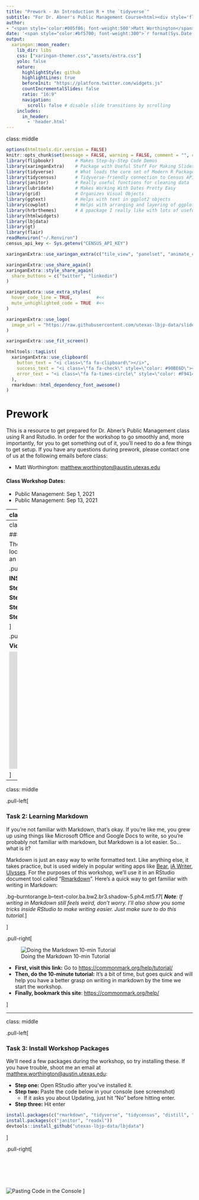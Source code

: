 ```yaml
---
title: "Prework - An Introduction R + the `tidyverse`"
subtitle: "For Dr. Abner's Public Management Course<html><div style='float:left'></div><hr color='#e2f1fc' size=1px width=1100px></html>"
author: 
- "<span style='color:#005f86; font-weight:500'>Matt Worthington</span> | Sr. Project Manager for Data Initiatives, UT Austin - LBJ"
date: '<span style="color:#bf5700; font-weight:300">`r format(Sys.Date(), "%B %d, %Y")`</span>'
output:
  xaringan::moon_reader:
    lib_dir: libs
    css: ["xaringan-themer.css","assets/extra.css"]
    yolo: false
    nature:
      highlightStyle: github
      highlightLines: true
      beforeInit: "https://platform.twitter.com/widgets.js"
      countIncrementalSlides: false
      ratio: "16:9"
      navigation:
        scroll: false # disable slide transitions by scrolling
    includes:
      in_header:
        - 'header.html'
---
```

class: middle

```r
options(htmltools.dir.version = FALSE)
knitr::opts_chunk$set(message = FALSE, warning = FALSE, comment = "", cache = FALSE, fig.retina = 3)
library(flipbookr)        # Makes Step-by-Step Code Demos
library(xaringanExtra)    # Package with Useful Stuff For Making Slides
library(tidyverse)        # What loads the core set of Modern R Packages, like ggplot2
library(tidycensus)       # Tidyverse-friendly connection to Census API
library(janitor)          # Really useful functions for cleaning data
library(lubridate)        # Makes Working With Dates Pretty Easy
library(grid)             # Organizes Visual Objects
library(ggtext)           # Helps with text in ggplot2 objects
library(cowplot)          # Helps with arranging and layering of ggplot2 objects 
library(hrbrthemes)       # A ppackage I really like with lots of useful functions
library(htmlwidgets)
library(lbjdata)
library(gt)
library(flair)
readRenviron("~/.Renviron")
census_api_key <- Sys.getenv("CENSUS_API_KEY")
```

```r
xaringanExtra::use_xaringan_extra(c("tile_view", "panelset", "animate_css", "tachyons"))

xaringanExtra::use_share_again()
xaringanExtra::style_share_again(
  share_buttons = c("twitter", "linkedin")
)

xaringanExtra::use_extra_styles(
  hover_code_line = TRUE,         #<<
  mute_unhighlighted_code = TRUE  #<<
)

xaringanExtra::use_logo(
  image_url = "https://raw.githubusercontent.com/utexas-lbjp-data/slides/main/modern_workflows/assets/lbj_white.svg?token=AB6K4YWD4CGWBUZPFKNLNRTAE4LDW"
)

xaringanExtra::use_fit_screen()

htmltools::tagList(
  xaringanExtra::use_clipboard(
    button_text = "<i class=\"fa fa-clipboard\"></i>",
    success_text = "<i class=\"fa fa-check\" style=\"color: #90BE6D\"></i>",
    error_text = "<i class=\"fa fa-times-circle\" style=\"color: #F94144\"></i>"
  ),
  rmarkdown::html_dependency_font_awesome()
)
```

# Prework

This is a resource to get prepared for Dr. Abner's Public Management class using R and Rstudio. In order for the workshop to go smoothly and, more importantly, for you to get something out of it, you'll need to do a few things to get setup. If you have any questions during prework, please contact one of us at the following emails before class:

* Matt Worthington: [matthew.worthington@austin.utexas.edu](matthew.worthington@austin.utexas.edu)

#### Class Workshop Dates:

* Public Management: Sep 1, 2021
* Public Management: Sep 13, 2021


---
class: middle

.pull-left[
## About The Workshop

Whether you're conducting a comprehensive program evaluation, making some clean charts and maps, or working to build a sophisticated statistical model, the tools inside [RStudio](https://www.rstudio.com/products/rstudio/download/#download) and the [tidyverse](https://www.tidyverse.org) make policy work incredibly efficient *and* reproducible. While this workshop is designed to help you get started in R as a policy student, *getting good at R takes practice*. The good news, we're giving you a framework that will make your learning easier and more beneficial over time (both at LBJ and after graduation).

![](https://github.com/allisonhorst/stats-illustrations/raw/master/rstats-artwork/monster_support.jpg)

]

.pull-right.b--gray.ba.bw2.ma2.pa4.shadow-1[

**In the session, we cover the following:**

*	Navigating Rstudio
  *	Rstudio Interface
  *	R Projects
  * R Markdown
      - Markdown Text
      - Code Chunks
* Creating Nice Reports
  * PDF
  * Word
  * HTML
*	Getting Data You Need
  * Things People Give You
  * Things That Live Online
*	Making Good Charts
* Exporting Data & Charts


]

.tr.burntorange[
**Next: Prework** `-->`
]

---
class: middle

### Taks 1: Setup RStudio

The next method to get started with RStudio is by setting up RStudio locally on your desktop. If you have any troubles getting setup, shoot me an email at [matthew.worthington@austin.utexas.edu](matthew.worthington@austin.utexas.edu)

.pull-left.b--gray.ba.bw2.ma2.pa4.shadow-1[

**INSTRUCTIONS**

**Step 1:** Go to [this link](https://rstudio.com/products/rstudio/download/#download).  

**Step 2:** Follow the two-step instructions on that page. 

**Step 3:** For visual assistance, use the video tutorial on the right. 

**Step 4:** Congrats, you're ready! 



]

.pull-right[ 

 **Video Tutorial**

<iframe width="550" height = "316" src="https://www.youtube-nocookie.com/embed/k7DuOUEO7SE" frameborder="0" style = "border: solid 0px #ffffff" color = "white"  modestbranding = "1" allow="accelerometer; autoplay; clipboard-write; encrypted-media; gyroscope; picture-in-picture" allowfullscreen data-external="1"></iframe>

]

---
class: middle

.pull-left[

### Task 2: Learning Markdown 

If you're not familiar with Markdown, that's okay. If you're like me, you grew up using things like Microsoft Office and Google Docs to write, so you're probably not familiar with markdown, but Markdown is a lot easier. So... what is it? 

Markdown is just an easy way to write formatted text.  Like anything else, it takes practice, but is used widely in popular writing apps like [Bear](https://bear.app), [iA Writer](https://ia.net/writer), [Ulysses](https://ulysses.app). For the purposes of this workshop, we'll use it in an RStudio document tool called "[Rmarkdown](https://rmarkdown.rstudio.com)". Here's a quick way to get familiar with writing in Markdown:

.bg--burntorange.b--text-color.ba.bw2.br3.shadow-5.ph4.mt5.f7[
*__Note__: If writing in Markdown still feels weird, don't worry. I'll also show you some tricks inside RStudio to make writing easier. Just make sure to do this tutorial.*
]

]

.pull-right[

![Doing the Markdown 10-min Tutorial](https://d33wubrfki0l68.cloudfront.net/59f29676ef5e4d74685e14f801bbc10c2dbd3cef/c0688/lesson-images/markdown-1-markup.png)

* **First, visit this link:** Go to [https://commonmark.org/help/tutorial/](https://commonmark.org/help/tutorial/)  
* **Then, do the 10-minute tutorial:** It's a bit of time, but goes quick and will help you have a better grasp on writing in markdown by the time we start the workshop.
* **Finally, bookmark this site**: [https://commonmark.org/help/](https://commonmark.org/help/)

]

---

class: middle

.pull-left[


### Task 3: Install Workshop Packages

We'll need a few packages during the workshop, so try installing these. If you have trouble, shoot me an email at [matthew.worthington@austin.utexas.edu](matthew.worthington@austin.utexas.edu):

* **Step one:** Open RStudio after you've installed it.
* **Step two:** Paste the code below in your console (see screenshot)
    - If it asks you about Updating, just hit "No" before hitting enter.
* **Step three:** Hit enter

```r
install.packages(c("rmarkdown", "tidyverse", "tidycensus", "distill", "devtools"))
install.packages(c("janitor", "readxl"))
devtools::install_github("utexas-lbjp-data/lbjdata")
```

]

.pull-right[


</br></br>
</br></br>


![Pasting Code in the Console](assets/images/install_packages.png)
]